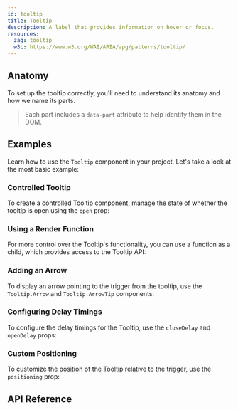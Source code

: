 ```yaml
---
id: tooltip
title: Tooltip
description: A label that provides information on hover or focus.
resources:
  zag: tooltip
  w3c: https://www.w3.org/WAI/ARIA/apg/patterns/tooltip/
---
```


<ComponentPreview />

## Anatomy

To set up the tooltip correctly, you'll need to understand its anatomy and how
we name its parts.

> Each part includes a `data-part` attribute to help identify them in the DOM.

<Anatomy id="tooltip" />

## Examples

Learn how to use the `Tooltip` component in your project. Let's take a look at
the most basic example:

<Example id="basic" />

### Controlled Tooltip

To create a controlled Tooltip component, manage the state of whether the
tooltip is open using the `open` prop:

<Example id="controlled" />

### Using a Render Function

For more control over the Tooltip's functionality, you can use a function as a
child, which provides access to the Tooltip API:

<Example id="renderFn" />

### Adding an Arrow

To display an arrow pointing to the trigger from the tooltip, use the
`Tooltip.Arrow` and `Tooltip.ArrowTip` components:

<Example id="arrow" />

### Configuring Delay Timings

To configure the delay timings for the Tooltip, use the `closeDelay` and
`openDelay` props:

<Example id="timings" />

### Custom Positioning

To customize the position of the Tooltip relative to the trigger, use the
`positioning` prop:

<Example id="positioning" />

## API Reference

<ComponentTypes id="tooltip" />
